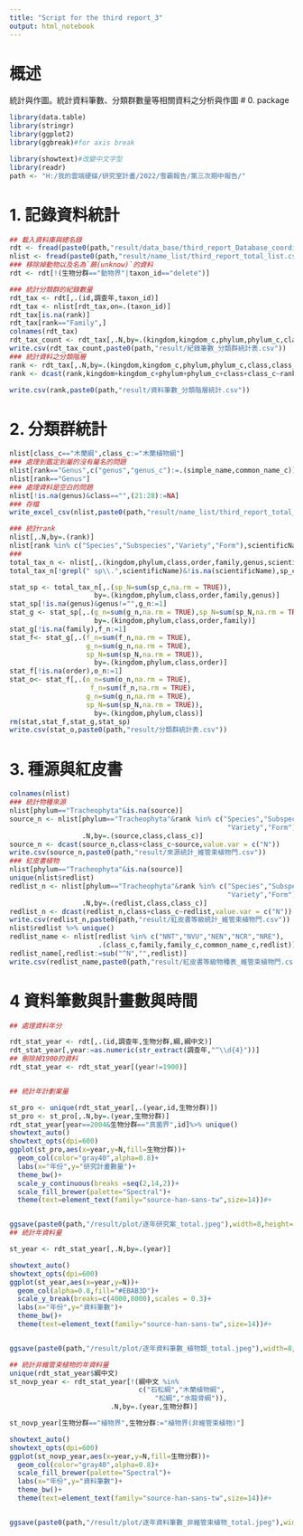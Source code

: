 ```yaml
---
title: "Script for the third report_3"
output: html_notebook
---
```

# 概述
統計與作圖。統計資料筆數、分類群數量等相關資料之分析與作圖
# 0. package

```r
library(data.table)
library(stringr)
library(ggplot2)
library(ggbreak)#for axis break

library(showtext)#改變中文字型
library(readr)
path <- "H:/我的雲端硬碟/研究室計畫/2022/雪霸報告/第三次期中報告/"
```
# 1. 記錄資料統計
```r
## 載入資料庫與總名錄
rdt <- fread(paste0(path,"result/data_base/third_report_Database_coordinate_corrected_20230616.csv"),encoding = "UTF-8")
nlist <- fread(paste0(path,"result/name_list/third_report_total_list.csv"),encoding = "UTF-8")
### 移除掉動物以及名為`蕨(unknow)`的資料
rdt <- rdt[!(生物分群=="動物界"|taxon_id=="delete")]

### 統計分類群的紀錄數量
rdt_tax <- rdt[,.(id,調查年,taxon_id)]
rdt_tax <- nlist[rdt_tax,on=.(taxon_id)]
rdt_tax[is.na(rank)]
rdt_tax[rank=="Family",]
colnames(rdt_tax)
rdt_tax_count <- rdt_tax[,.N,by=.(kingdom,kingdom_c,phylum,phylum_c,class,class_c)]
write.csv(rdt_tax_count,paste0(path,"result/紀錄筆數_分類群統計表.csv"))
### 統計資料之分類階層
rank <- rdt_tax[,.N,by=.(kingdom,kingdom_c,phylum,phylum_c,class,class_c,rank)]
rank <- dcast(rank,kingdom+kingdom_c+phylum+phylum_c+class+class_c~rank,value.var = c("N"))

write.csv(rank,paste0(path,"result/資料筆數_分類階層統計.csv"))
```
# 2. 分類群統計
```r
nlist[class_c=="木蘭綱",class_c:="木蘭植物綱"]
### 處理到鑑定到屬的沒有屬名的問題
nlist[rank=="Genus",c("genus","genus_c"):=.(simple_name,common_name_c)]
nlist[rank=="Genus"]
### 處理資料是空白的問題
nlist[!is.na(genus)&class=="",(21:28):=NA]
### 存檔
write_excel_csv(nlist,paste0(path,"result/name_list/third_report_total_list_20230618_update.csv"))

### 統計rank
nlist[,.N,by=.(rank)]
nlist[rank %in% c("Species","Subspecies","Variety","Form"),scientificName] %>% unique()%>% length()
###
total_tax_n <- nlist[,.(kingdom,phylum,class,order,family,genus,scientificName)]
total_tax_n[!grepl(" sp\\.",scientificName)&!is.na(scientificName),sp_c:=1]

stat_sp <- total_tax_n[,.(sp_N=sum(sp_c,na.rm = TRUE)),
                     by=.(kingdom,phylum,class,order,family,genus)]
stat_sp[!is.na(genus)&genus!="",g_n:=1]
stat_g <- stat_sp[,.(g_n=sum(g_n,na.rm = TRUE),sp_N=sum(sp_N,na.rm = TRUE)),
                     by=.(kingdom,phylum,class,order,family)]
stat_g[!is.na(family),f_n:=1]
stat_f<- stat_g[,.(f_n=sum(f_n,na.rm = TRUE),
                   g_n=sum(g_n,na.rm = TRUE),
                   sp_N=sum(sp_N,na.rm = TRUE)),
                     by=.(kingdom,phylum,class,order)]
stat_f[!is.na(order),o_n:=1]
stat_o<- stat_f[,.(o_n=sum(o_n,na.rm = TRUE),
                    f_n=sum(f_n,na.rm = TRUE),
                   g_n=sum(g_n,na.rm = TRUE),
                   sp_N=sum(sp_N,na.rm = TRUE)),
                     by=.(kingdom,phylum,class)]
rm(stat,stat_f,stat_g,stat_sp)
write.csv(stat_o,paste0(path,"result/分類群統計表.csv"))
```
# 3. 種源與紅皮書
```r
colnames(nlist)
### 統計物種來源
nlist[phylum=="Tracheophyta"&is.na(source)]
source_n <- nlist[phylum=="Tracheophyta"&rank %in% c("Species","Subspecies",
                                                      "Variety","Form"),
                  .N,by=.(source,class,class_c)]
source_n <- dcast(source_n,class+class_c~source,value.var = c("N"))
write.csv(source_n,paste0(path,"result/來源統計_維管束植物門.csv"))
### 紅皮書植物
nlist[phylum=="Tracheophyta"&is.na(source)]
unique(nlist$redlist)
redlist_n <- nlist[phylum=="Tracheophyta"&rank %in% c("Species","Subspecies",
                                                      "Variety","Form"),
                  .N,by=.(redlist,class,class_c)]
redlist_n <- dcast(redlist_n,class+class_c~redlist,value.var = c("N"))
write.csv(redlist_n,paste0(path,"result/紅皮書等級統計_維管束植物門.csv"))
nlist$redlist %>% unique()
redlist_name <- nlist[redlist %in% c("NNT","NVU","NEN","NCR","NRE"),
                      .(class_c,family,family_c,common_name_c,redlist)]
redlist_name[,redlist:=sub("^N","",redlist)]
write.csv(redlist_name,paste0(path,"result/紅皮書等級物種表_維管束植物門.csv"))

```
# 4 資料筆數與計畫數與時間
```r
## 處理資料年分

rdt_stat_year <- rdt[,.(id,調查年,生物分群,綱,綱中文)]
rdt_stat_year[,year:=as.numeric(str_extract(調查年,"^\\d{4}"))]
## 刪除掉1900的資料
rdt_stat_year <- rdt_stat_year[(year!=1900)]


## 統計年計劃案量

st_pro <- unique(rdt_stat_year[,.(year,id,生物分群)])
st_pro <- st_pro[,.N,by=.(year,生物分群)]
rdt_stat_year[year==2004&生物分群=="真菌界",id]%>% unique()
showtext_auto()
showtext_opts(dpi=600)
ggplot(st_pro,aes(x=year,y=N,fill=生物分群))+
  geom_col(color="gray40",alpha=0.8)+
  labs(x="年份",y="研究計畫數量")+
  theme_bw()+
  scale_y_continuous(breaks =seq(2,14,2))+
  scale_fill_brewer(palette="Spectral")+
  theme(text=element_text(family="source-han-sans-tw",size=14))#+


ggsave(paste0(path,"/result/plot/逐年研究案_total.jpeg"),width=8,height=4,dpi=600)
## 統計年資料量

st_year <- rdt_stat_year[,.N,by=.(year)]

showtext_auto()
showtext_opts(dpi=600)
ggplot(st_year,aes(x=year,y=N))+
  geom_col(alpha=0.8,fill="#EBAB3D")+
  scale_y_break(breaks=c(4000,8000),scales = 0.3)+
  labs(x="年份",y="資料筆數")+
  theme_bw()+
  theme(text=element_text(family="source-han-sans-tw",size=14))#+


ggsave(paste0(path,"/result/plot/逐年資料筆數_植物類_total.jpeg"),width=8,height=4,dpi=600)

## 統計非維管束植物的年資料量
unique(rdt_stat_year$綱中文)
st_novp_year <- rdt_stat_year[!(綱中文 %in% 
                                c("石松綱","木蘭植物綱",
                                    "松綱","水龍骨綱")),
                         .N,by=.(year,生物分群)]

st_novp_year[生物分群=="植物界",生物分群:="植物界(非維管束植物)"]

showtext_auto()
showtext_opts(dpi=600)
ggplot(st_novp_year,aes(x=year,y=N,fill=生物分群))+
  geom_col(color="gray40",alpha=0.8)+
  scale_fill_brewer(palette="Spectral")+
  labs(x="年份",y="資料筆數")+
  theme_bw()+
  theme(text=element_text(family="source-han-sans-tw",size=14))#+


ggsave(paste0(path,"/result/plot/逐年資料筆數_非維管束植物_total.jpeg"),width=8,height=5,dpi=600)
```

